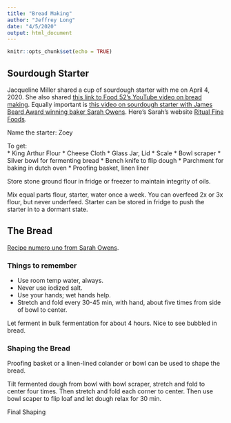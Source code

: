 ```yaml
---
title: "Bread Making"
author: "Jeffrey Long"
date: "4/5/2020"
output: html_document
---
```


```r
knitr::opts_chunk$set(echo = TRUE)
```

## Sourdough Starter

Jacqueline Miller shared a cup of sourdough starter with me on April 4, 2020. She also shared [this link to Food 52's YouTube video on bread making](https://www.youtube.com/watch?v=sZP3TKWlGnA). Equally important is [this video on sourdough starter with James Beard Award winning baker Sarah Owens](https://www.youtube.com/watch?v=QbeP4szTVU4). Here's Sarah's website [Ritual Fine Foods](https://ritualfinefoods.com/).

Name the starter: Zoey

To get:  
* King Arthur Flour
* Cheese Cloth
* Glass Jar, Lid
* Scale
* Bowl scraper 
* Silver bowl for fermenting bread
* Bench knife to flip dough
* Parchment for baking in dutch oven
* Proofing basket, linen liner

Store stone ground flour in fridge or freezer to maintain integrity of oils.

Mix equal parts flour, starter, water once a week. You can overfeed 2x or 3x flour, but never underfeed. Starter can be stored in fridge to push the starter in to a dormant state.

## The Bread

[Recipe numero uno from Sarah Owens](https://food52.com/blog/23861-how-to-make-sourdough-bread-sarah-owens-dear-test-kitchen?utm_source=YouTube&utm_medium=SocialMarketing&utm_campaign=Editorial). 

### Things to remember
* Use room temp water, always.
* Never use iodized salt.
* Use your hands; wet hands help.
* Stretch and fold every 30-45 min, with hand, about five times from side of bowl to center.

Let ferment in bulk fermentation for about 4 hours. Nice to see bubbled in bread.

### Shaping the Bread

Proofing basket or a linen-lined colander or bowl can be used to shape the bread.  

Tilt fermented dough from bowl with bowl scraper, stretch and fold to center four times. Then stretch and fold each corner to center. Then use bowl scaper to flip loaf and let dough relax for 30 min.

Final Shaping


